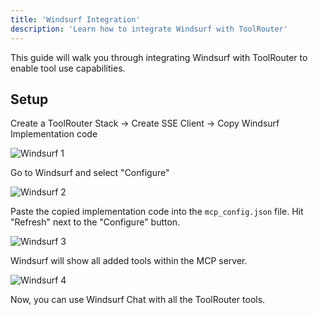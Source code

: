 ```yaml
---
title: 'Windsurf Integration'
description: 'Learn how to integrate Windsurf with ToolRouter'
---
```


This guide will walk you through integrating Windsurf with ToolRouter to enable tool use capabilities.

## Setup

Create a ToolRouter Stack -> Create SSE Client -> Copy Windsurf Implementation code

<img src="/images/integration/windsurf/0.png" alt="Windsurf 1" />

Go to Windsurf and select "Configure"

<img src="/images/integration/windsurf/1.png" alt="Windsurf 2" />

Paste the copied implementation code into the `mcp_config.json` file. Hit "Refresh" next to the "Configure" button.

<img src="/images/integration/windsurf/2.png" alt="Windsurf 3" />

Windsurf will show all added tools within the MCP server.

<img src="/images/integration/windsurf/3.png" alt="Windsurf 4" />

Now, you can use Windsurf Chat with all the ToolRouter tools.

